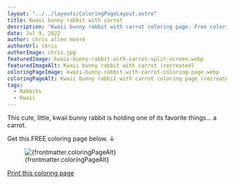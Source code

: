 ```yaml
---
layout: "../../layouts/ColoringPageLayout.astro"
title: Kwaii bunny rabbit with carrot
description: "Kwaii bunny rabbit with carrot coloring page. Free coloring page."
date: Jul 9, 2022
author: chris allen moore
authorUrl: chris
authorImage: chris.jpg
featuredImage: kwaii-bunny-rabbit-with-carrot-split-screen.webp
featuredImageAlt: Kwaii bunny rabbit with carrot (recreated)
coloringPageImage: kwaii-bunny-rabbit-with-carrot-coloring-page.webp
coloringPageAlt: Kwaii bunny rabbit with carrot coloring page (recreated)
tags:
  - Rabbits
  - Kwaii
---
```


This cute, little, kwaii bunny rabbit is holding one of its favorite things... a carrot.

Get this FREE coloring page below. ↓

<figure class="text-center mt-0">
  <img
    src={`/images/coloring-pages/${frontmatter.coloringPageImage}`}
    alt={frontmatter.coloringPageAlt}
    class="w-full"
  />
  <figcaption class="text-sm">{frontmatter.coloringPageAlt}</figcaption>
</figure>

<div class="text-center">
  <a
    target="_blank"
    href={`/images/coloring-pages/${frontmatter.coloringPageImage}/`}
    class="no-underline bg-paradiso-600 hover:bg-paradiso-700 text-white py-4 px-5 rounded-full leading-normal"
  >
    <span>Print this coloring page</span>
  </a>
</div>
